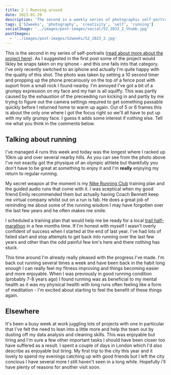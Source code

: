 ```yaml
---
title: 2 | Running around
date: 2023-01-29
description: 'The second in a weekly series of photographic self-portraits of Stuart Mackenzie.'
tags: ['52weeks', 'photography', 'creativity', 'self', 'running']
socialImage: '../images/post-images/social/52_2023_2_thumb.jpg'
postImages:
  - '../images/post-images/52weeks/52_2023_2.jpg'
---
```



<GatsbyImage
  alt="Stuart stands in the road in front of some nice white rendered houses in his running attire looking a bit grumpy"
  title="Two - Running around"
  image={getImage(props.data.mdx.frontmatter.postImages[0])}
  className="imageFull"
/>

This is the second in my series of self-portraits ([read about more about the project here](/posts/1-seeking-inspiration-and-comfort/)). As I suggested in the first post some of the project would likley be snaps taken on my iphone - and this one falls into that category. I've only recently switched to an iphone and actually I'm quite happy with the quality of this shot. The photo was taken by setting a 10 second timer and propping up the phone precariously on the top of a fence post with suport from a small rock I found nearby. I'm annoyed I've got a bit of a grumpy expression on my face and my hair is all squiffy. This was partly caused by the exhaustion of the preceeding run kicking in and partly by me trying to figure out the camera settings required to get something passable quickly before I returned home to warm up again. Out of 5 or 6 frames this is about the only one where I got the focus right so we'll all have to put up with my silly grumpy face. I guess it adds some interest if nothing else. Tell me what you think in the comments below.

## Talking about running

I've managed 4 runs this week and today was the longest where I racked up 10km up and over several nearby hills. As you can see from the photo above I've not exactly got the physique of an olympic athlete but thankfully you don't have to be great at something to enjoy it and I'm **really** enjoying my return to regular running.

My secret weapon at the moment is my [Nike Running Club](https://www.nike.com/gb/nrc-app) training plan and the guided audio runs that come with it. I was sceptical when my good friend Emily recommended them but actually having Coach Bennett keep me virtual company whilst out on a run is fab. He does a great job of reminding me about some of the running wisdom I may have forgotten over the last few years and he often makes me smile.

I scheduled a training plan that would help me be ready for a local [trail half-marathon](https://www.hardyhalf.com/) in a few months time. If I'm honest with myself I wasn't overly confident of success when I started at the end of last year. I've had lots of failed start and stop attempts to get back into running over the last few years and other than the odd painful few km's here and there nothing has stuck.

This time around I'm already really pleased with the progress I've made. I'm back out running several times a week and have been back in the habit long enough I can really feel my fitness improving and things becoming easier and more enjoyable. When I was previously in good running condition (probably 7-8 years ago) I found running was as beneficial to my mental health as it was my phyisical health with long runs often feeling like a form of meditation - I'm excited about starting to feel the benefit of these things again.

## Elsewhere

It's been a busy week at work juggling lots of projects with one in particular that I've felt the need to lean into a little more and help the team out by dusting off my data analysis and cleaning skills. This was enjoyable but tiring and I'm sure a few other important tasks I should have been closer too have suffered as a result. I spent a couple of days in London which I'd also describe as enjoyable but tiring. My first trip to the city this year and it lovely to spend my evenings catching up with good friends but I left the city concious I have several more I still haven't seen in a long while. Hopefully i'll have plenty of reasons for another visit soon.
